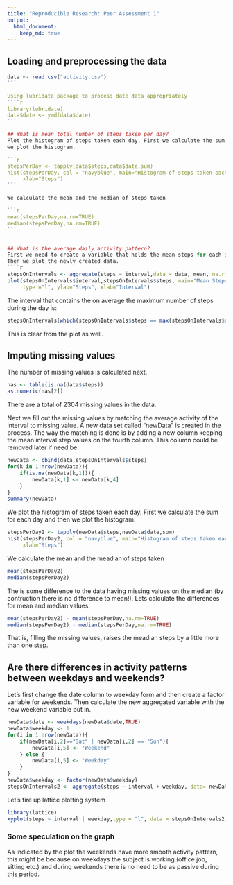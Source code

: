 ```yaml
---
title: "Reproducible Research: Peer Assessment 1"
output: 
  html_document:
    keep_md: true
---
```



## Loading and preprocessing the data
````r
data <- read.csv("activity.csv")
```

Using lubridate package to process date data appropriately
````r
library(lubridate)
data$date <- ymd(data$date)
```

## What is mean total number of steps taken per day?
Plot the histogram of steps taken each day. First we calculate the sum for each day and then
we plot the histogram.

```r
stepsPerDay <- tapply(data$steps,data$date,sum)
hist(stepsPerDay, col = "navyblue", main="Histogram of steps taken each day",
     xlab="Steps")
```

We calculate the mean and the median of steps taken

```r
mean(stepsPerDay,na.rm=TRUE)
median(stepsPerDay,na.rm=TRUE)
```


## What is the average daily activity pattern?
First we need to create a variable that holds the mean steps for each interval.
Then we plot the newly created data.
````r
stepsOnIntervals <- aggregate(steps ~ interval,data = data, mean, na.rm = TRUE)
plot(stepsOnIntervals$interval,stepsOnIntervals$steps, main="Mean Steps per Interval", col ="navyblue",
     type ="l", ylab="Steps", xlab="Interval")
````

The interval that contains the on average the maximum number of steps during the day is:
```r
stepsOnIntervals[which(stepsOnIntervals$steps == max(stepsOnIntervals$steps)),]
```
This is clear from the plot as well.

## Imputing missing values
The number of missing values is calculated next.
```r
nas <- table(is.na(data$steps))
as.numeric(nas[2])
```

There are a total of 2304 missing values in the data.

Next we fill out the missing values by matching the average activity of the interval to missing value.
A new data set called "newData" is created in the process. The way the matching is done is
by adding a new column keeping the mean interval step values on the fourth column.
This column could be removed later if need be.

```r
newData <- cbind(data,stepsOnIntervals$steps)
for(k in 1:nrow(newData)){
    if(is.na(newData[k,1])){
        newData[k,1] <- newData[k,4]
    }
}
summary(newData)
```

We plot the histogram of steps taken each day. First we calculate the sum for each day and then
we plot the histogram.

```r
stepsPerDay2 <- tapply(newData$steps,newData$date,sum)
hist(stepsPerDay2, col = "navyblue", main="Histogram of steps taken each day",
     xlab="Steps")
```

We calculate the mean and the meadian of steps taken

```r
mean(stepsPerDay2)
median(stepsPerDay2)
```

The is some difference to the data having missing values on the median (by contruction there
is no difference to mean!). Lets calculate the differences for
mean and median values.
```r
mean(stepsPerDay2) - mean(stepsPerDay,na.rm=TRUE)
median(stepsPerDay2) - median(stepsPerDay,na.rm=TRUE)
```

That is, filling the missing values, raises the meadian steps by a little more than one step.


## Are there differences in activity patterns between weekdays and weekends?
Let's first change the date column to weekday form and then create a factor variable for weekends. Then calculate the new aggregated variable with the new weekend variable
put in.
```r
newData$date <- weekdays(newData$date,TRUE)
newData$weekday <- 1
for(i in 1:nrow(newData)){
    if(newData[i,2]=="Sat" | newData[i,2] == "Sun"){
        newData[i,5] <- "Weekend"
    } else {
        newData[i,5] <- "Weekday"
    }
}
newData$weekday <- factor(newData$weekday)
stepsOnIntervals2 <- aggregate(steps ~ interval + weekday, data= newData, mean)
```

Let's fire up lattice plotting system
```r
library(lattice)
xyplot(steps ~ interval | weekday,type = "l", data = stepsOnIntervals2, layout = c(1,2))
```

### Some speculation on the graph

As indicated by the plot the weekends have more smooth activity pattern, this might
be because on weekdays the subject is working (office job, sitting etc.) and during
weekends there is no need to be as passive during this period.

